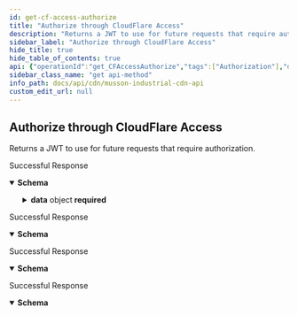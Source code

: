 ```yaml
---
id: get-cf-access-authorize
title: "Authorize through CloudFlare Access"
description: "Returns a JWT to use for future requests that require authorization."
sidebar_label: "Authorize through CloudFlare Access"
hide_title: true
hide_table_of_contents: true
api: {"operationId":"get_CFAccessAuthorize","tags":["Authorization"],"description":"Returns a JWT to use for future requests that require authorization.","responses":{"200":{"description":"Successful Response","content":{"application/json":{"schema":{"type":"object","properties":{"success":{"type":"boolean","example":true},"data":{"type":"object","properties":{"token":{"type":"string","example":"jwt"}},"required":["token"]}},"required":["success","data"]}}}},"401":{"description":"Successful Response","content":{"application/json":{"schema":{"type":"object","properties":{"success":{"type":"boolean","example":false},"error":{"type":"string","example":"Missing required CF Authorization token"}},"required":["success","error"]}}}},"403":{"description":"Successful Response","content":{"application/json":{"schema":{"type":"object","properties":{"success":{"type":"boolean","example":false},"error":{"type":"string","example":"aud mismatch"}},"required":["success","error"]}}}},"404":{"description":"Successful Response","content":{"application/json":{"schema":{"type":"object","properties":{"success":{"type":"boolean","example":false},"error":{"type":"string","example":"Unauthorized"}},"required":["success","error"]}}}}},"parameters":[],"method":"get","path":"/api/v1/auth","servers":[{"url":"https://cdn.mussonindustrial.com","description":"Primary"}],"securitySchemes":{"bearerAuth":{"type":"http","scheme":"bearer","bearerFormat":"JWT","description":"API Key generated from /api/v1/auth"}},"info":{"title":"Musson Industrial CDN API","description":"API Access to Musson Industrial's CDN.","version":"1.0"},"postman":{"name":"Authorize through CloudFlare Access","description":{"content":"Returns a JWT to use for future requests that require authorization.","type":"text/plain"},"url":{"path":["api","v1","auth"],"host":["{{baseUrl}}"],"query":[],"variable":[]},"header":[{"key":"Accept","value":"application/json"}],"method":"GET"}}
sidebar_class_name: "get api-method"
info_path: docs/api/cdn/musson-industrial-cdn-api
custom_edit_url: null
---
```



## Authorize through CloudFlare Access



Returns a JWT to use for future requests that require authorization.

<div><ApiTabs><TabItem label={"200"} value={"200"}><div>

Successful Response

</div><div><MimeTabs schemaType={"response"}><TabItem label={"application/json"} value={"application/json"}><SchemaTabs><TabItem label={"Schema"} value={"Schema"}><details style={{}} data-collapsed={false} open={true}><summary style={{"textAlign":"left"}}><strong>Schema</strong></summary><div style={{"textAlign":"left","marginLeft":"1rem"}}></div><ul style={{"marginLeft":"1rem"}}><SchemaItem collapsible={false} name={"success"} required={true} schemaName={"boolean"} qualifierMessage={undefined} schema={{"type":"boolean","example":true}}></SchemaItem><SchemaItem collapsible={true} className={"schemaItem"}><details style={{}}><summary style={{}}><strong>data</strong><span style={{"opacity":"0.6"}}> object</span><strong style={{"fontSize":"var(--ifm-code-font-size)","color":"var(--openapi-required)"}}> required</strong></summary><div style={{"marginLeft":"1rem"}}><SchemaItem collapsible={false} name={"token"} required={true} schemaName={"string"} qualifierMessage={undefined} schema={{"type":"string","example":"jwt"}}></SchemaItem></div></details></SchemaItem></ul></details></TabItem><TabItem label={"Example (from schema)"} value={"Example (from schema)"}><ResponseSamples responseExample={"{\n  \"success\": true,\n  \"data\": {\n    \"token\": \"jwt\"\n  }\n}"} language={"json"}></ResponseSamples></TabItem></SchemaTabs></TabItem></MimeTabs></div></TabItem><TabItem label={"401"} value={"401"}><div>

Successful Response

</div><div><MimeTabs schemaType={"response"}><TabItem label={"application/json"} value={"application/json"}><SchemaTabs><TabItem label={"Schema"} value={"Schema"}><details style={{}} data-collapsed={false} open={true}><summary style={{"textAlign":"left"}}><strong>Schema</strong></summary><div style={{"textAlign":"left","marginLeft":"1rem"}}></div><ul style={{"marginLeft":"1rem"}}><SchemaItem collapsible={false} name={"success"} required={true} schemaName={"boolean"} qualifierMessage={undefined} schema={{"type":"boolean","example":false}}></SchemaItem><SchemaItem collapsible={false} name={"error"} required={true} schemaName={"string"} qualifierMessage={undefined} schema={{"type":"string","example":"Missing required CF Authorization token"}}></SchemaItem></ul></details></TabItem><TabItem label={"Example (from schema)"} value={"Example (from schema)"}><ResponseSamples responseExample={"{\n  \"success\": false,\n  \"error\": \"Missing required CF Authorization token\"\n}"} language={"json"}></ResponseSamples></TabItem></SchemaTabs></TabItem></MimeTabs></div></TabItem><TabItem label={"403"} value={"403"}><div>

Successful Response

</div><div><MimeTabs schemaType={"response"}><TabItem label={"application/json"} value={"application/json"}><SchemaTabs><TabItem label={"Schema"} value={"Schema"}><details style={{}} data-collapsed={false} open={true}><summary style={{"textAlign":"left"}}><strong>Schema</strong></summary><div style={{"textAlign":"left","marginLeft":"1rem"}}></div><ul style={{"marginLeft":"1rem"}}><SchemaItem collapsible={false} name={"success"} required={true} schemaName={"boolean"} qualifierMessage={undefined} schema={{"type":"boolean","example":false}}></SchemaItem><SchemaItem collapsible={false} name={"error"} required={true} schemaName={"string"} qualifierMessage={undefined} schema={{"type":"string","example":"aud mismatch"}}></SchemaItem></ul></details></TabItem><TabItem label={"Example (from schema)"} value={"Example (from schema)"}><ResponseSamples responseExample={"{\n  \"success\": false,\n  \"error\": \"aud mismatch\"\n}"} language={"json"}></ResponseSamples></TabItem></SchemaTabs></TabItem></MimeTabs></div></TabItem><TabItem label={"404"} value={"404"}><div>

Successful Response

</div><div><MimeTabs schemaType={"response"}><TabItem label={"application/json"} value={"application/json"}><SchemaTabs><TabItem label={"Schema"} value={"Schema"}><details style={{}} data-collapsed={false} open={true}><summary style={{"textAlign":"left"}}><strong>Schema</strong></summary><div style={{"textAlign":"left","marginLeft":"1rem"}}></div><ul style={{"marginLeft":"1rem"}}><SchemaItem collapsible={false} name={"success"} required={true} schemaName={"boolean"} qualifierMessage={undefined} schema={{"type":"boolean","example":false}}></SchemaItem><SchemaItem collapsible={false} name={"error"} required={true} schemaName={"string"} qualifierMessage={undefined} schema={{"type":"string","example":"Unauthorized"}}></SchemaItem></ul></details></TabItem><TabItem label={"Example (from schema)"} value={"Example (from schema)"}><ResponseSamples responseExample={"{\n  \"success\": false,\n  \"error\": \"Unauthorized\"\n}"} language={"json"}></ResponseSamples></TabItem></SchemaTabs></TabItem></MimeTabs></div></TabItem></ApiTabs></div>